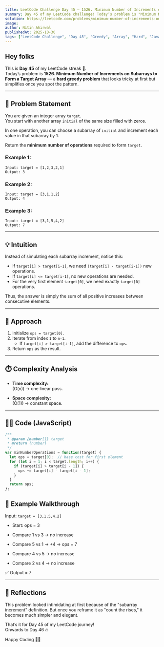 ```yaml
---
title: LeetCode Challenge Day 45 — 1526. Minimum Number of Increments on Subarrays to Form a Target Array  
summary: Day 45 of my LeetCode challenge! Today’s problem is "Minimum Number of Increments on Subarrays to Form a Target Array". The trick is to realize you only need to pay for increases between consecutive elements. I share my JavaScript solution with complexity analysis.  
solution: https://leetcode.com/problems/minimum-number-of-increments-on-subarrays-to-form-a-target-array/solutions/7313034/1526-minimum-number-of-increments-on-sub-io9h 
image:  
author: Nitin Ahirwal  
publishedAt: 2025-10-30  
tags: ["LeetCode Challenge", "Day 45", "Greedy", "Array", "Hard", "JavaScript", "Portfolio"]  
---
```


## Hey folks

This is **Day 45** of my LeetCode streak 🚀.  
Today’s problem is **1526. Minimum Number of Increments on Subarrays to Form a Target Array** — a **hard greedy problem** that looks tricky at first but simplifies once you spot the pattern.  

---

## 📌 Problem Statement

You are given an integer array `target`.  
You start with another array `initial` of the same size filled with zeros.  

In one operation, you can choose a subarray of `initial` and increment each value in that subarray by 1.  

Return the **minimum number of operations** required to form `target`.  

### Example 1:
```
Input: target = [1,2,3,2,1]  
Output: 3
```

### Example 2:
```
Input: target = [3,1,1,2]  
Output: 4
```

### Example 3:
```
Input: target = [3,1,5,4,2]  
Output: 7
```


---

## 💡 Intuition

Instead of simulating each subarray increment, notice this:  
- If `target[i] > target[i-1]`, we need `(target[i] - target[i-1])` new operations.  
- If `target[i] <= target[i-1]`, no new operations are needed.  
- For the very first element `target[0]`, we need exactly `target[0]` operations.  

Thus, the answer is simply the sum of all positive increases between consecutive elements.  

---

## 🔑 Approach

1. Initialize `ops = target[0]`.  
2. Iterate from index `1` to `n-1`.  
   - If `target[i] > target[i-1]`, add the difference to `ops`.  
3. Return `ops` as the result.  

---

## ⏱️ Complexity Analysis  

- **Time complexity:**  
  \(O(n)\) → one linear pass.  

- **Space complexity:**  
  \(O(1)\) → constant space.  

---

## 🧑‍💻 Code (JavaScript)  

```javascript
/**
 * @param {number[]} target
 * @return {number}
 */
var minNumberOperations = function(target) {
  let ops = target[0];  // base cost for first element
  for (let i = 1; i < target.length; i++) {
    if (target[i] > target[i - 1]) {
      ops += target[i] - target[i - 1];
    }
  }
  return ops;
};
```

## 🧪 Example Walkthrough

Input: `target = [3,1,5,4,2]`

- Start: ops = 3
    
- Compare 1 vs 3 → no increase
    
- Compare 5 vs 1 → +4 → ops = 7
    
- Compare 4 vs 5 → no increase
    
- Compare 2 vs 4 → no increase
    

✅ Output = 7

---

## 🎥 Reflections

This problem looked intimidating at first because of the "subarray increment" definition. But once you reframe it as "count the rises," it becomes much simpler and elegant.

That’s it for Day 45 of my LeetCode journey!  
Onwards to Day 46 🔥

Happy Coding 👨‍💻